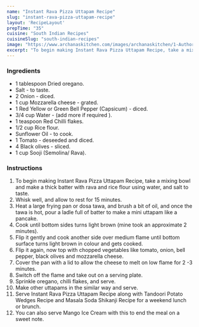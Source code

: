 ---
name: "Instant Rava Pizza Uttapam Recipe"
slug: "instant-rava-pizza-uttapam-recipe"
layout: 'RecipeLayout'
prepTime: "35"
cuisine: "South Indian Recipes"
cuisineSlug: "south-indian-recipes"
image: "https://www.archanaskitchen.com/images/archanaskitchen/1-Author/moumita.malla-gmail.com/Instant_Rava_Pizza_Uttapam_recipe_edited.jpg"
excerpt: "To begin making Instant Rava Pizza Uttapam Recipe, take a mixing bowl and make a thick batter with rava and rice flour using water, and salt to taste"
---

### Ingredients

- 1 tablespoon Dried oregano.
- Salt - to taste.
- 2 Onion - diced.
- 1 cup Mozzarella cheese - grated.
- 1 Red Yellow or Green Bell Pepper (Capsicum) - diced.
- 3/4 cup Water - (add more if required ).
- 1 teaspoon Red Chilli flakes.
- 1/2 cup Rice flour.
- Sunflower Oil - to cook.
- 1 Tomato - deseeded and diced.
- 4 Black olives - sliced.
- 1 cup Sooji (Semolina/ Rava).

### Instructions

1. To begin making Instant Rava Pizza Uttapam Recipe, take a mixing bowl and make a thick batter with rava and rice flour using water, and salt to taste.
1. Whisk well, and allow to rest for 15 minutes.
1. Heat a large frying pan or dosa tawa, and brush a bit of oil, and once the tawa is hot, pour a ladle full of batter to make a mini uttapam like a pancake.
1. Cook until bottom sides turns light brown (mine took an approximate 2 minutes).
1. Flip it gently and cook another side over medium flame until bottom surface turns light brown in colour and gets cooked.
1. Flip it again, now top with chopped vegetables like tomato, onion, bell pepper, black olives and mozzarella cheese.
1. Cover the pan with a lid to allow the cheese to melt on low flame for 2 -3 minutes.
1. Switch off the flame and take out on a serving plate.
1. Sprinkle oregano, chilli flakes, and serve.
1. Make other uttapams in the similar way and serve.
1. Serve Instant Rava Pizza Uttapam Recipe along with Tandoori Potato Wedges Recipe and Masala Soda Shikanji Recipe for a weekend lunch or brunch.
1. You can also serve Mango Ice Cream with this to end the meal on a sweet note.
